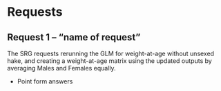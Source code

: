 # Requests

## Request 1 -- "name of request"

The SRG requests rerunning the GLM for weight-at-age without unsexed hake, and creating a weight-at-age matrix using the updated outputs by averaging Males and Females equally. 

* Point form answers
